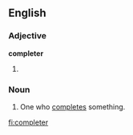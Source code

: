 ==English==

===Adjective===
'''completer'''

# {{comparative of|complete}}

===Noun===
{{en-noun}}

# One who [[complete]]s something.

[[fi:completer]]